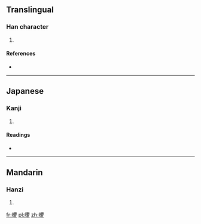==Translingual==

===Han character===
{{Han char|rn=46|rad=山|as=19|sn=22|four=|canj=山一金水 (UMCE)|ids=⿰[[山]][[夒]]}}

# {{defn|Han|sort=山19}}

====References====
* {{Han ref|kx=0322.340|dkj=08636|dj=0623.060|hdz=10808.030|uh=5DCE|ud=24014}}

----

==Japanese==

===Kanji===
{{ja-kanji|grade=|rs=山19}}

# {{defn|lang=ja|sort=山19}}

====Readings====
* {{ja-readings|on=[[どう]] (dō)|kun=}}

----

==Mandarin==

===Hanzi===
{{cmn-hanzi|pin=[[kūn]] ([[kun1]]), [[náo]] ([[nao2]])|wg=k'un<sup>1</sup>, nao<sup>2</sup>}}

# {{defn|lang=cmn|sort=山19}}

[[fr:巎]]
[[pl:巎]]
[[zh:巎]]
